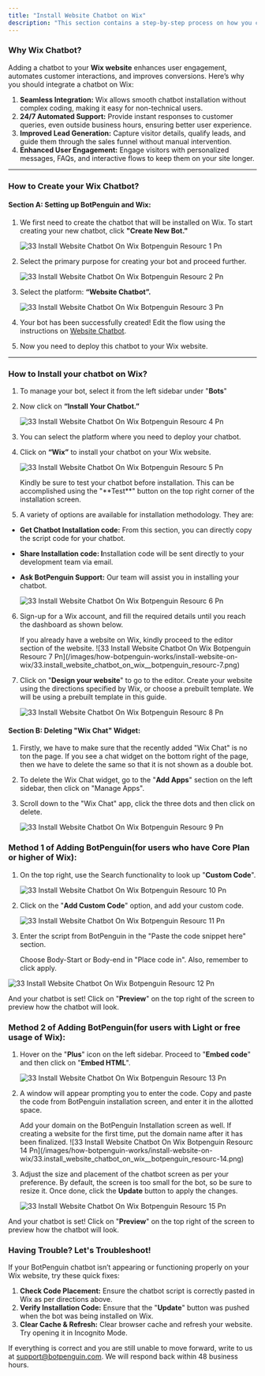 ```yaml
---
title: "Install Website Chatbot on Wix"
description: "This section contains a step-by-step process on how you can install a website chatbot on Wix."
---
```


### **Why Wix Chatbot?**

Adding a chatbot to your **Wix website** enhances user engagement, automates customer interactions, and improves conversions. Here’s why you should integrate a chatbot on Wix:

1. **Seamless Integration:** Wix allows smooth chatbot installation without complex coding, making it easy for non-technical users.
2. **24/7 Automated Support:** Provide instant responses to customer queries, even outside business hours, ensuring better user experience.
3. **Improved Lead Generation:** Capture visitor details, qualify leads, and guide them through the sales funnel without manual intervention.
4. **Enhanced User Engagement:** Engage visitors with personalized messages, FAQs, and interactive flows to keep them on your site longer.

---

### **How to Create your Wix Chatbot?**

#### **Section A: Setting up BotPenguin and Wix:**

1. We first need to create the chatbot that will be installed on Wix. To start creating your new chatbot, click **"Create New Bot."**

   ![33 Install Website Chatbot On Wix Botpenguin Resourc 1 Pn](/images/how-botpenguin-works/install-website-on-wix/33.install_website_chatbot_on_wix__botpenguin_resourc-1.png)
2. Select the primary purpose for creating your bot and proceed further.

   ![33 Install Website Chatbot On Wix Botpenguin Resourc 2 Pn](/images/how-botpenguin-works/install-website-on-wix/33.install_website_chatbot_on_wix__botpenguin_resourc-2.png)
3. Select the platform: **“Website Chatbot”.**

   ![33 Install Website Chatbot On Wix Botpenguin Resourc 3 Pn](/images/how-botpenguin-works/install-website-on-wix/33.install_website_chatbot_on_wix__botpenguin_resourc-3.png)
4. Your bot has been successfully created\! Edit the flow using the instructions on [Website Chatbot](https://help.botpenguin.com/botpenguin-resource-centre/how-botpenguin-works/create-new-chatbot/website-chatbot).
5. Now you need to deploy this chatbot to your Wix website.

---

### **How to Install your chatbot on Wix?**

1. To manage your bot, select it from the left sidebar under "**Bots**"
2. Now click on **“Install Your Chatbot.”**

   ![33 Install Website Chatbot On Wix Botpenguin Resourc 4 Pn](/images/how-botpenguin-works/install-website-on-wix/33.install_website_chatbot_on_wix__botpenguin_resourc-4.png)
3. You can select the platform where you need to deploy your chatbot.
4. Click on **“Wix”** to install your chatbot on your Wix website.

   ![33 Install Website Chatbot On Wix Botpenguin Resourc 5 Pn](/images/how-botpenguin-works/install-website-on-wix/33.install_website_chatbot_on_wix__botpenguin_resourc-5.png)

   <Info>
     Kindly be sure to test your chatbot before installation. This can be accomplished using the "**Test**" button on the top right corner of the installation screen.
   </Info>
5. A variety of options are available for installation methodology. They are:

- **Get Chatbot Installation code:** From this section, you can directly copy the script code for your chatbot.
- **Share Installation code: I**nstallation code will be sent directly to your development team via email.
- **Ask BotPenguin Support:** Our team will assist you in installing your chatbot.

  ![33 Install Website Chatbot On Wix Botpenguin Resourc 6 Pn](/images/how-botpenguin-works/install-website-on-wix/33.install_website_chatbot_on_wix__botpenguin_resourc-6.png)

6. Sign-up for a Wix account, and fill the required details until you reach the dashboard as shown below.

   <Info>
     If you already have a website on Wix, kindly proceed to the editor section of the website.
   </Info>
   ![33 Install Website Chatbot On Wix Botpenguin Resourc 7 Pn](/images/how-botpenguin-works/install-website-on-wix/33.install_website_chatbot_on_wix__botpenguin_resourc-7.png)
7. Click on "**Design your website**" to go to the editor. Create your website using the directions specified by Wix, or choose a prebuilt template. We will be using a prebuilt template in this guide.

   ![33 Install Website Chatbot On Wix Botpenguin Resourc 8 Pn](/images/how-botpenguin-works/install-website-on-wix/33.install_website_chatbot_on_wix__botpenguin_resourc-8.png)

#### **Section B: Deleting "Wix Chat" Widget:**

1. Firstly, we have to make sure that the recently added "Wix Chat" is no ton the page. If you see a chat widget on the bottom right of the page, then we have to delete the same so that it is not shown as a double bot.
2. To delete the Wix Chat widget, go to the "**Add Apps**" section on the left sidebar, then click on "Manage Apps".
3. Scroll down to the "Wix Chat" app, click the three dots and then click on delete.

   ![33 Install Website Chatbot On Wix Botpenguin Resourc 9 Pn](/images/how-botpenguin-works/install-website-on-wix/33.install_website_chatbot_on_wix__botpenguin_resourc-9.png)

### **Method 1 of Adding BotPenguin(for users who have Core Plan or higher of Wix):**

1. On the top right, use the Search functionality to look up "**Custom Code**".

   ![33 Install Website Chatbot On Wix Botpenguin Resourc 10 Pn](/images/how-botpenguin-works/install-website-on-wix/33.install_website_chatbot_on_wix__botpenguin_resourc-10.png)
2. Click on the "**Add Custom Code**" option, and add your custom code.

   ![33 Install Website Chatbot On Wix Botpenguin Resourc 11 Pn](/images/how-botpenguin-works/install-website-on-wix/33.install_website_chatbot_on_wix__botpenguin_resourc-11.png)
3. Enter the script from BotPenguin in the "Paste the code snippet here" section.

   <Info>
     Choose Body-Start or Body-end in "Place code in". Also, remember to click apply.
   </Info>

![33 Install Website Chatbot On Wix Botpenguin Resourc 12 Pn](/images/how-botpenguin-works/install-website-on-wix/33.install_website_chatbot_on_wix__botpenguin_resourc-12.png)

And your chatbot is set\! Click on "**Preview**" on the top right of the screen to preview how the chatbot will  look.

### **Method 2 of Adding BotPenguin(for users with Light or free usage of Wix):**

1. Hover on the "**Plus**" icon on the left sidebar. Proceed to "**Embed code**" and then click on "**Embed HTML**".

   ![33 Install Website Chatbot On Wix Botpenguin Resourc 13 Pn](/images/how-botpenguin-works/install-website-on-wix/33.install_website_chatbot_on_wix__botpenguin_resourc-13.png)
2. A window will appear prompting you to enter the code. Copy and paste the code from BotPenguin installation screen, and enter it in the allotted space.

   <Info>
     Add your domain on the BotPenguin Installation screen as well. If creating a website for the first time, put the domain name after it has been finalized.
   </Info>
   ![33 Install Website Chatbot On Wix Botpenguin Resourc 14 Pn](/images/how-botpenguin-works/install-website-on-wix/33.install_website_chatbot_on_wix__botpenguin_resourc-14.png)
3. Adjust the size and placement of the chatbot screen as per your preference. By default, the screen is too small for the bot, so be sure to resize it. Once done, click the **Update** button to apply the changes.

   ![33 Install Website Chatbot On Wix Botpenguin Resourc 15 Pn](/images/how-botpenguin-works/install-website-on-wix/33.install_website_chatbot_on_wix__botpenguin_resourc-15.png)

And your chatbot is set\! Click on "**Preview**" on the top right of the screen to preview how the chatbot will  look.

### **Having Trouble? Let's Troubleshoot\!**

If your BotPenguin chatbot isn’t appearing or functioning properly on your Wix website, try these quick fixes:

1. **Check Code Placement:** Ensure the chatbot script is correctly pasted in Wix as per directions above.
2. **Verify Installation Code:** Ensure that the "**Update**" button was pushed when the bot was being installed on Wix.
3. **Clear Cache & Refresh:** Clear browser cache and refresh your website. Try opening it in Incognito Mode.

If everything is correct and you are still unable to move forward, write to us at [support@botpenguin.com](mailto:support@botpenguin.com). We will respond back within 48 business hours.